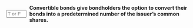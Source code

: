 ::: {.question-block}

<form onsubmit="event.preventDefault(); checkAnswerBox('module6_tf_q012','T')" style="display: flex; align-items: center; gap: 8px;">
<input type="text" id="module6_tf_q012" name="module6_tf_q012" maxlength="1" placeholder="T or F" style="width: 55px;" data-correct-answer="T" /> 
<label for="module6_tf_q012"><strong>Convertible bonds give bondholders the option to convert their bonds into a predetermined number of the issuer's common shares.</strong></label>
</form>

<div id="feedback-module6_tf_q012" class="feedback" data-status="" style="display:none;">
This is TRUE. Convertible bonds allow investors to convert debt into equity under certain conditions.
</div>

:::
